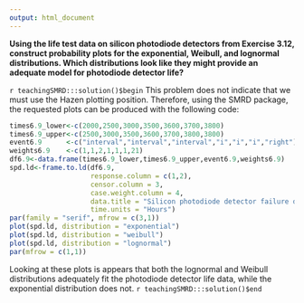```yaml
---
output: html_document
---
```


__Using the life test data on silicon photodiode detectors from Exercise 3.12, construct probability plots for the exponential, Weibull, and lognormal distributions.  Which distributions look like they might provide an adequate model for photodiode detector life?__

`r teachingSMRD:::solution()$begin`
This problem does not indicate that we must use the Hazen plotting position.  Therefore, using the SMRD package, the requested plots can be produced with the following code:

```r
times6.9_lower<-c(2000,2500,3000,3500,3600,3700,3800)
times6.9_upper<-c(2500,3000,3500,3600,3700,3800,3800)
event6.9      <-c("interval","interval","interval","i","i","i","right")
weights6.9    <-c(1,1,2,1,1,1,21)
df6.9<-data.frame(times6.9_lower,times6.9_upper,event6.9,weights6.9)
spd.ld<-frame.to.ld(df6.9, 
                    response.column = c(1,2), 
                    censor.column = 3, 
                    case.weight.column = 4, 
                    data.title = "Silicon photodiode detector failure data",
                    time.units = "Hours")
par(family = "serif", mfrow = c(3,1))
plot(spd.ld, distribution = "exponential")
plot(spd.ld, distribution = "weibull")
plot(spd.ld, distribution = "lognormal")
par(mfrow = c(1,1))
```

Looking at these plots is appears that both the lognormal and Weibull distributions adequately fit the photodiode detector life data, while the exponential distribution does not.
`r teachingSMRD:::solution()$end`
